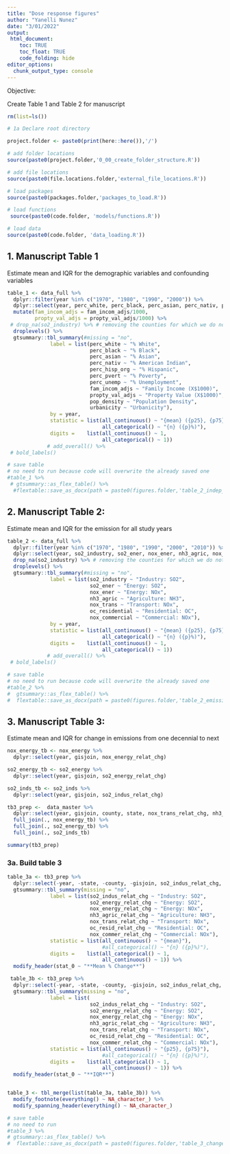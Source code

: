 ```yaml
---
title: "Dose response figures"
author: "Yanelli Nunez"
date: "3/01/2022"
output:
 html_document:
    toc: TRUE
    toc_float: TRUE
    code_folding: hide
editor_options: 
  chunk_output_type: console
---
```



Objective:  

Create Table 1 and Table 2 for manuscript

```r

rm(list=ls())

# 1a Declare root directory

project.folder <- paste0(print(here::here()),'/')

# add folder locations
source(paste0(project.folder,'0_00_create_folder_structure.R'))

# add file locations
source(paste0(file.locations.folder,'external_file_locations.R'))

# load packages
source(paste0(packages.folder,'packages_to_load.R'))

# load functions
 source(paste0(code.folder, 'models/functions.R'))

# load data
source(paste0(code.folder, 'data_loading.R'))

```


## 1. Manuscript Table 1

Estimate mean and IQR for the demographic variables and confounding variables

```r


table_1 <- data_full %>%
  dplyr::filter(year %in% c("1970", "1980", "1990", "2000")) %>%
  dplyr::select(year, perc_white, perc_black, perc_asian, perc_nativ, perc_hisp_org, perc_pvert, perc_unemp, fam_incom_adjs, propty_val_adjs, pop_density, urbanicity) %>%
  mutate(fam_incom_adjs = fam_incom_adjs/1000,
         propty_val_adjs = propty_val_adjs/1000) %>%
 # drop_na(so2_industry) %>% # removing the counties for which we do not have exposure (5 counties)
  droplevels() %>%
  gtsummary::tbl_summary(#missing = "no",
              label = list(perc_white ~ "% White",
                           perc_black ~ "% Black",
                           perc_asian ~ "% Asian",
                           perc_nativ ~ "% American Indian",
                           perc_hisp_org ~ "% Hispanic",
                           perc_pvert ~ "% Poverty",
                           perc_unemp ~ "% Unemployment",
                           fam_incom_adjs ~ "Family Income (X$1000)",
                           propty_val_adjs ~ "Property Value (X$1000)",
                           pop_density ~ "Population Density",
                           urbanicity ~ "Urbanicity"),
              by = year,
              statistic = list(all_continuous() ~ "{mean} ({p25}, {p75})",
                               all_categorical() ~ "{n} ({p}%)"),
              digits =    list(all_continuous() ~ 1,
                               all_categorical() ~ 1))
             # add_overall() %>%
 # bold_labels()

# save table
# no need to run because code will overwrite the already saved one
#table_1 %>%
 # gtsummary::as_flex_table() %>%
  #flextable::save_as_docx(path = paste0(figures.folder,'table_2_indep_var.docx'))

```

## 2. Manuscript Table 2: 

Estimate mean and IQR for the emission for all study years

```r

table_2 <- data_full %>%
  dplyr::filter(year %in% c("1970", "1980", "1990", "2000", "2010")) %>%
  dplyr::select(year, so2_industry, so2_ener, nox_ener, nh3_agric, nox_trans, oc_residential, nox_commercial) %>%
  drop_na(so2_industry) %>% # removing the counties for which we do not have exposure (5 counties)
  droplevels() %>%
  gtsummary::tbl_summary(#missing = "no",
              label = list(so2_industry ~ "Industry: SO2",
                           so2_ener ~ "Energy: SO2",
                           nox_ener ~ "Energy: NOx",
                           nh3_agric ~ "Agriculture: NH3",
                           nox_trans ~ "Transport: NOx",
                           oc_residential ~ "Residential: OC",
                           nox_commercial ~ "Commercial: NOx"),
              by = year,
              statistic = list(all_continuous() ~ "{mean} ({p25}, {p75})",
                               all_categorical() ~ "{n} ({p}%)"),
              digits =    list(all_continuous() ~ 1,
                               all_categorical() ~ 1))
             # add_overall() %>%
 # bold_labels()

# save table
# no need to run because code will overwrite the already saved one
#table_2 %>%
#  gtsummary::as_flex_table() %>%
#  flextable::save_as_docx(path = paste0(figures.folder,'table_2_emissions_summ.docx'))
```

## 3. Manuscript Table 3: 

Estimate mean and IQR for change in emissions  from one decennial to next

```r

nox_energy_tb <- nox_energy %>%
  dplyr::select(year, gisjoin, nox_energy_relat_chg)

so2_energy_tb <- so2_energy %>%
  dplyr::select(year, gisjoin, so2_energy_relat_chg)

so2_inds_tb <- so2_inds %>%
  dplyr::select(year, gisjoin, so2_indus_relat_chg)

tb3_prep <-  data_master %>%
  dplyr::select(year, gisjoin, county, state, nox_trans_relat_chg, nh3_agric_relat_chg, oc_resid_relat_chg, nox_commer_relat_chg) %>%
  full_join(., nox_energy_tb) %>%
  full_join(., so2_energy_tb) %>%
  full_join(., so2_inds_tb) 

summary(tb3_prep)                                                                                                                                

```


### 3a. Build table 3

```r

table_3a <- tb3_prep %>%
  dplyr::select(-year, -state, -county, -gisjoin, so2_indus_relat_chg, so2_energy_relat_chg, nox_energy_relat_chg, nh3_agric_relat_chg, nox_trans_relat_chg, oc_resid_relat_chg, nox_commer_relat_chg) %>%
  gtsummary::tbl_summary(missing = "no",
              label = list(so2_indus_relat_chg ~ "Industry: SO2",
                           so2_energy_relat_chg ~ "Energy: SO2",
                           nox_energy_relat_chg ~ "Energy: NOx",
                           nh3_agric_relat_chg ~ "Agriculture: NH3",
                           nox_trans_relat_chg ~ "Transport: NOx",
                           oc_resid_relat_chg ~ "Residential: OC",
                           nox_commer_relat_chg ~ "Commercial: NOx"),
              statistic = list(all_continuous() ~ "{mean}"),
                               #all_categorical() ~ "{n} ({p}%)"),
              digits =    list(all_categorical() ~ 1,
                               all_continuous() ~ 1)) %>%
  modify_header(stat_0 ~ "**Mean % Change**")

 table_3b <- tb3_prep %>%
  dplyr::select(-year, -state, -county, -gisjoin, so2_indus_relat_chg, so2_energy_relat_chg, nox_energy_relat_chg, nh3_agric_relat_chg, nox_trans_relat_chg, oc_resid_relat_chg, nox_commer_relat_chg) %>%
  gtsummary::tbl_summary(missing = "no",
              label = list(
                           so2_indus_relat_chg ~ "Industry: SO2",
                           so2_energy_relat_chg ~ "Energy: SO2",
                           nox_energy_relat_chg ~ "Energy: NOx",
                           nh3_agric_relat_chg ~ "Agriculture: NH3",
                           nox_trans_relat_chg ~ "Transport: NOx",
                           oc_resid_relat_chg ~ "Residential: OC",
                           nox_commer_relat_chg ~ "Commercial: NOx"),
              statistic = list(all_continuous() ~ "{p25}, {p75}"),
                               #all_categorical() ~ "{n} ({p}%)"),
              digits =    list(all_categorical() ~ 1,
                               all_continuous() ~ 1)) %>%
  modify_header(stat_0 ~ "**IQR**")


table_3 <- tbl_merge(list(table_3a, table_3b)) %>%
  modify_footnote(everything() ~ NA_character_) %>%
  modify_spanning_header(everything() ~ NA_character_)

# save table
# no need to run
#table_3 %>%
# gtsummary::as_flex_table() %>%
#  flextable::save_as_docx(path = paste0(figures.folder,'table_3_change.docx'))

```
